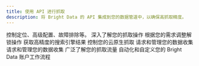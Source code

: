 ```yaml
---
title: 使用 API 进行抓取
description: 将 Bright Data 的 API 集成到您的数据管道中，以确保高抓取精度。
---
```


<Card>
<CardGroup>
<Card title="代理" href="/api-reference/proxy" icon="globe">
控制定位、高级配置、故障排除等。
</Card>
<Card title="代理 Manager" href="/api-reference/proxy-manager" icon="circle-nodes">
深入了解您的抓取操作
</Card>
<Card title="Web Unlocker" href="/api-reference/unlocker" icon="lock-open">
根据您的需求调整解锁操作
</Card>
<Card title="SERP API" href="/api-reference/serp" icon="magnifying-glass">
获取高精度的搜索引擎结果
</Card>
<Card title="IDE" href="/api-reference/web-scraper-ide-api" icon="code">
控制您的云原生抓取
</Card>
<Card title="市场数据集" href="/api-reference/marketplace-dataset-api" icon="table">
请求和管理您的数据收集
</Card>
<Card title="自定义数据集" href="/datasets/custom-datasets/custom-dataset-api" icon="table">
请求和管理您的数据收集
</Card>
<Card title="Scraping Shield" href="/api-reference/scraping-shield-api" icon="shield">
广泛了解您的抓取流量
</Card>
<Card title="账户管理" href="/api-reference/account-management-api" icon="wrench">
自动化和自定义您的 Bright Data 账户工作流程
</Card>
</CardGroup>
</Card>